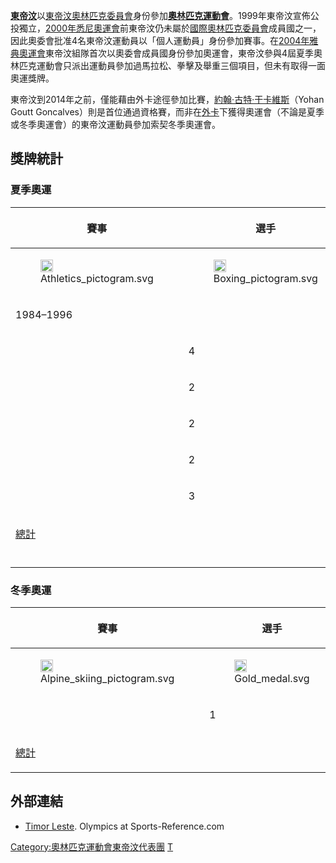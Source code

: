 {{Infobox Country Olympics|NOC=TLS}}

'''[[東帝汶|東帝汶]]'''以[[東帝汶奧林匹克委員會|東帝汶奧林匹克委員會]]身份參加'''[[奧林匹克運動會|奧林匹克運動會]]'''。1999年東帝汶宣佈公投獨立，[[2000年夏季奧林匹克運動會|2000年悉尼奧運會]]前東帝汶仍未屬於[[國際奧林匹克委員會|國際奧林匹克委員會]]成員國之一，因此奧委會批准4名東帝汶運動員以「個人運動員」身份參加賽事。在[[2004年夏季奧林匹克運動會|2004年雅典奧運會]]東帝汶組隊首次以奧委會成員國身份參加奧運會，東帝汶參與4屆夏季奧林匹克運動會只派出運動員參加過馬拉松、拳擊及舉重三個項目，但未有取得一面奧運獎牌。

東帝汶到2014年之前，僅能藉由外卡途徑參加比賽，[[約翰·古特·干卡維斯|約翰·古特·干卡維斯]]（Yohan Goutt Goncalves）則是首位通過資格賽，而非在[[外卡|外卡]]下獲得奧運會（不論是夏季或冬季奧運會）的東帝汶運動員參加索契冬季奧運會。

== 獎牌統計 ==
{{See also|奥林匹克运动会奖牌统计}}
=== 夏季奧運 ===
{|class=wikitable
|-
!rowspan=2|賽事
!rowspan=2|選手
!colspan=3|運動員參賽項目
!colspan=3|獎牌
!rowspan=2|總計
|-
![[File:Athletics_pictogram.svg|20px]]
![[File:Boxing_pictogram.svg|20px]]
![[File:Weightlifting_pictogram.svg|20px]]
![[File:Gold_medal.svg|20px]]
![[File:Silver_medal.svg|20px]]
![[File:Bronze_medal.svg|20px]]
|-align=center
|align=left| 1984–1996 ||align="center" colspan="8"|''as part of {{flagIOCteam|INA}}''
|-align=center
|align=left| {{GamesName|SOG|2000}}{{efn|group=lower-alpha|東帝汶[[奧林匹克運動會獨立參賽者|個人奧林匹克運動員]]參賽}} || 4 || 2 || 2 || 1
|bgcolor=#F7F6A8|0||bgcolor=#DCE5E5|0||bgcolor=#FFDAB9|0||0
|-align=center
|align=left| {{GamesName|SOG|2004}} || 2 || 2 || 0 || 0
|bgcolor=#F7F6A8|0||bgcolor=#DCE5E5|0||bgcolor=#FFDAB9|0||0
|-align=center
|align=left| {{GamesName|SOG|2008}} || 2 || 2 || 0 || 0
|bgcolor=#F7F6A8|0||bgcolor=#DCE5E5|0||bgcolor=#FFDAB9|0||0
|-align=center
|align=left| {{GamesName|SOG|2012}} || 2 || 2 || 0 || 0
|bgcolor=#F7F6A8|0||bgcolor=#DCE5E5|0||bgcolor=#FFDAB9|0||0
|-align=center
|align=left| {{GamesName|SOG|2016}} || 3 || 2 || 0 || 0
|bgcolor=#F7F6A8|0||bgcolor=#DCE5E5|0||bgcolor=#FFDAB9|0||0
|-
!colspan=5| [[奥林匹克运动会奖牌统计|總計]] !! 0 !! 0 !! 0 !! 0
|-align=center
|colspan=9|<small>{{reflist|group=lower-alpha}}</small>
|}

=== 冬季奧運 ===
{|class=wikitable
|-
!rowspan=2|賽事
!rowspan=2|選手
!colspan=1|Athletes by sport
!colspan=3|獎牌
!rowspan=2|總計
|-
![[File:Alpine_skiing_pictogram.svg|20px]]
![[File:Gold_medal.svg|20px]]
![[File:Silver_medal.svg|20px]]
![[File:Bronze_medal.svg|20px]]
|-align=center
|align=left| {{GamesName|WOG|2014}} || 1 || 1
|bgcolor=#F7F6A8|0||bgcolor=#DCE5E5|0||bgcolor=#FFDAB9|0||0
|-
!colspan=3| [[奥林匹克运动会奖牌统计|總計]] !! 0 !! 0 !! 0 !! 0
|}

==外部連結==
*[https://web.archive.org/web/20090220003405/http://www.sports-reference.com/olympics/countries/TLS/ Timor Leste]. Olympics at Sports-Reference.com
{{NOCinOlympics}}

[[Category:奧林匹克運動會東帝汶代表團|Category:奧林匹克運動會東帝汶代表團]]
[[Category:夏季奧林匹克運動會代表團|T]]